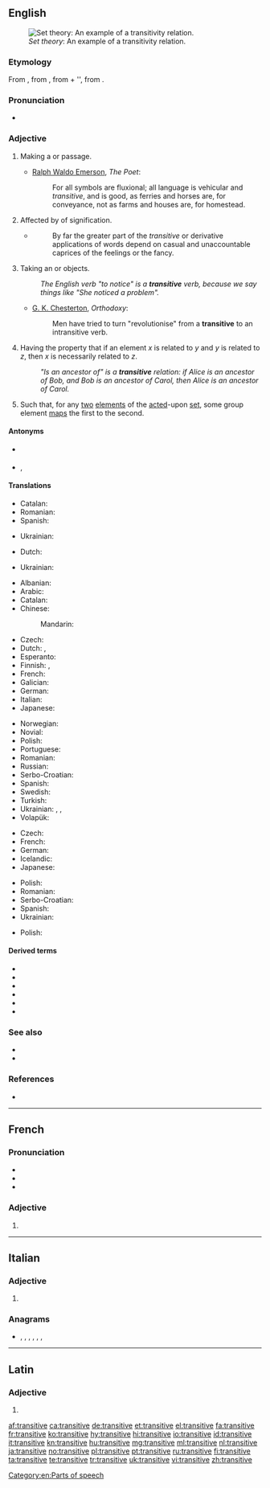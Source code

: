 ==English==
[[File:Transitive.PNG|thumb|''Set theory'': An example of a transitivity relation.]]

===Etymology===
From {{etyl|la|en}} {{term|transitivus|lang=la}}, from {{term|transitus|lang=la}}, from {{term|trans||across|lang=la}} + {{term|itus|lang=la}}'', from {{term|eo||to go|lang=la}}.

===Pronunciation===
* {{audio|en-us-transitive.ogg|Audio (US)|lang=en}}

===Adjective===
{{en-adj|-}}

# Making a {{l|en|transit}} or passage.
#* {{rfdate}} [[w:Ralph Waldo Emerson|Ralph Waldo Emerson]], ''The Poet'':
#*: For all symbols are fluxional; all language is vehicular and ''transitive'', and is good, as ferries and horses are, for conveyance, not as farms and houses are, for homestead.
# Affected by {{l|en|transference}} of signification.
#* {{rfquotek|[[w:John Stuart Mill|John Stuart Mill]]}}
#*: By far the greater part of the ''transitive'' or derivative applications of words depend on casual and unaccountable caprices of the feelings or the fancy.
# {{context|grammar|of a verb|lang=en}} Taking an {{l|en|object}} or objects.
#: ''The English verb "to notice" is a '''transitive''' verb, because we say things like "She noticed <em>a problem</em>".''
#* {{rfdate}} [[w:G. K. Chesterton|G. K. Chesterton]], ''Orthodoxy'':
#*: Men have tried to turn "revolutionise" from a '''transitive''' to an intransitive verb.
# {{context|set theory|of a [[relation]] on a [[set]]|lang=en}} Having the property that if an element ''x'' is related to ''y'' and ''y'' is related to ''z'', then ''x'' is necessarily related to ''z''.
#: ''"Is an ancestor of" is a '''transitive''' relation: if Alice is an ancestor of Bob, and Bob is an ancestor of Carol, then Alice is an ancestor of Carol.''
# {{context|algebra|of a {{soplink|group|action}}|lang=en}} Such that, for any [[two]] [[element]]s of the [[act]]ed-upon [[set]], some group element [[map]]s the first to the second.

====Antonyms====
* {{sense|grammar, of a verb: taking an object}} {{l|en|intransitive}}
* {{sense|set theory, of a relation on a set}} {{l|en|intransitive}}, {{l|en|nontransitive}}

====Translations====
{{trans-top|making a transit or passage}}
* Catalan: {{t+|ca|transitiu}}
* Romanian: {{t+|ro|tranzitiv}}
* Spanish: {{t+|es|transitivo}}
{{trans-mid}}
* Ukrainian: {{t+|uk|перехідний|sc=Cyrl}}
{{trans-bottom}}

{{trans-top|affected by transference of signification}}
* Dutch: {{t+|nl|overdrachtelijk}}
{{trans-mid}}
* Ukrainian: {{t|uk|образний|sc=Cyrl}}
{{trans-bottom}}

{{trans-top|grammar, of a verb: taking an object or objects}}
* Albanian: {{t|sq|kalimtar}}
* Arabic: {{t|ar|متعدٍ|tr=muta`addin}} {{qualifier|indefinite}}
* Catalan: {{t+|ca|transitiu}}
* Chinese:
*: Mandarin: {{t+|cmn|及物|tr=jíwù|sc=Hani}}
* Czech: {{t|cs|přechodný}}
* Dutch: {{t|nl|overgankelijk}}, {{t+|nl|transitief}}
* Esperanto: {{t+|eo|transitiva}}
* Finnish: {{t+|fi|transitiivinen}}, {{t|fi|siirtyvä}}
* French: {{t+|fr|transitif}}
* Galician: {{t|gl|transitivo}}
* German: {{t+|de|transitiv}}
* Italian: {{t+|it|transitivo}}
* Japanese: {{t|ja|他動|tr=たどう, tadō}}
{{trans-mid}}
* Norwegian: {{t+|no|transitiv}}
* Novial: {{t|nov|transitiv}}
* Polish: {{t+|pl|przechodni}}
* Portuguese: {{t+|pt|transitivo}}
* Romanian: {{t+|ro|tranzitiv}}
* Russian: {{t+|ru|переходный|tr=perexódnyj}}
* Serbo-Croatian: {{t|sh|prijélazan}}
* Spanish: {{t+|es|transitivo}}
* Swedish: {{t+|sv|transitiv}}
* Turkish: {{t+|tr|geçişli}}
* Ukrainian: {{t+|uk|перехідний|sc=Cyrl}}, {{t|uk|перехідне дієслово|sc=Cyrl}}, {{t|uk|форма перехідного дієслова|sc=Cyrl}}
* Volapük: {{t+|vo|loveädik}}
{{trans-bottom}}

{{trans-top|set theory, of a relation on a set}}
* Czech: {{t|cs|tranzitivní}}
* French: {{t+|fr|transitif}}
* German: {{t+|de|transitiv}}
* Icelandic: {{t|is|gegnvirkur}}
* Japanese: {{t|ja|推移的|tr=すいいてき, suiï-teki|sc=Jpan}}
{{trans-mid}}
* Polish: {{t+|pl|przechodni}}
* Romanian: {{t+|ro|tranzitiv}}
* Serbo-Croatian: {{t|sh|trȁnzitīvan}}
* Spanish: {{t+|es|transitivo}}
* Ukrainian: {{t+|uk|перехідний|sc=Cyrl}}
{{trans-bottom}}

{{trans-top|of a group action}}
* Polish: {{t|pl|tranzytywny|m}}
{{trans-mid}}
{{trans-bottom}}

====Derived terms====
* {{l|en|ditransitive}}
* {{l|en|monotransitive}}
* {{l|en|complex transitive}}
* {{l|en|transitively}}
* {{l|en|transitiveness}}
* {{l|en|transitive verb}}

===See also===
* {{l|en|reflexive}}<!--mathematics sense-->
* {{l|en|symmetric}}<!--mathematics sense-->

===References===
* {{R:Webster 1913}}

[[Category:en:Parts of speech]]

----

==French==

===Pronunciation===
* {{IPA|/tʁɑ̃.zi.tiv/|lang=fr}}
* {{rhymes|iv|lang=fr}}
* {{homophones|transitives|lang=fr}}

===Adjective===
{{fr-adj-form}}

# {{feminine of|transitif|lang=fr}}

----

==Italian==

===Adjective===
{{head|it|adjective form}}

# {{feminine plural of|transitivo|lang=it}}

===Anagrams===
* {{l|it|intervista}}, {{l|it|intestarvi}}, {{l|it|intraviste}}, {{l|it|rinvestita}}, {{l|it|rinvitaste}}, {{l|it|strinatevi}}, {{l|it|vetrinista}}

----

==Latin==

===Adjective===
{{la-adj-form|transitīve}}

# {{inflection of|transitīvus||voc|m|s|lang=la}}

[[af:transitive]]
[[ca:transitive]]
[[de:transitive]]
[[et:transitive]]
[[el:transitive]]
[[fa:transitive]]
[[fr:transitive]]
[[ko:transitive]]
[[hy:transitive]]
[[hi:transitive]]
[[io:transitive]]
[[id:transitive]]
[[it:transitive]]
[[kn:transitive]]
[[hu:transitive]]
[[mg:transitive]]
[[ml:transitive]]
[[nl:transitive]]
[[ja:transitive]]
[[no:transitive]]
[[pl:transitive]]
[[pt:transitive]]
[[ru:transitive]]
[[fi:transitive]]
[[ta:transitive]]
[[te:transitive]]
[[tr:transitive]]
[[uk:transitive]]
[[vi:transitive]]
[[zh:transitive]]